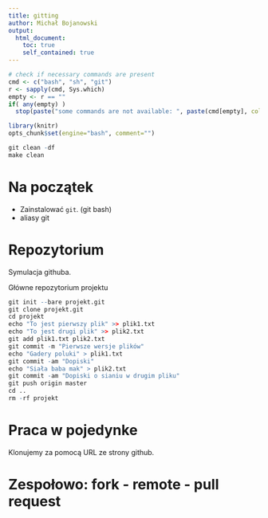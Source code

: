 ```yaml
---
title: gitting
author: Michał Bojanowski
output:
  html_document:
    toc: true
    self_contained: true
---
```


```r
# check if necessary commands are present
cmd <- c("bash", "sh", "git")
r <- sapply(cmd, Sys.which)
empty <- r == ""
if( any(empty) ) 
  stop(paste("some commands are not available: ", paste(cmd[empty], collapse=", ")))
```

```r
library(knitr)
opts_chunk$set(engine="bash", comment="")
```

```r
git clean -df
make clean
```





# Na początek

- Zainstalować `git`. (git bash)
- aliasy git




# Repozytorium

Symulacja githuba.

Główne repozytorium projektu

```r
git init --bare projekt.git
git clone projekt.git
cd projekt
echo "To jest pierwszy plik" >> plik1.txt
echo "To jest drugi plik" >> plik2.txt
git add plik1.txt plik2.txt
git commit -m "Pierwsze wersje plików"
echo "Gadery poluki" > plik1.txt
git commit -am "Dopiski"
echo "Siała baba mak" > plik2.txt
git commit -am "Dopiski o sianiu w drugim pliku"
git push origin master
cd ..
rm -rf projekt
```





# Praca w pojedynke

Klonujemy za pomocą URL ze strony github.




# Zespołowo: fork - remote - pull request


